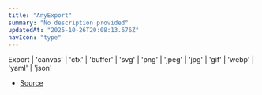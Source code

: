 ```yaml
---
title: "AnyExport"
summary: "No description provided"
updatedAt: "2025-10-26T20:08:13.676Z"
navIcon: "type"
---
```



Export \| 'canvas' \| 'ctx' \| 'buffer' \| 'svg' \| 'png' \| 'jpeg' \| 'jpg' \| 'gif' \| 'webp' \| 'yaml' \| 'json'

- [Source](https://github.com/NMMTY/LazyCanvas/blob/ba3e53b2fefc78794f94d50b21443818f2774649/packages/lazycanvas/src/types/types.d.ts#L60)